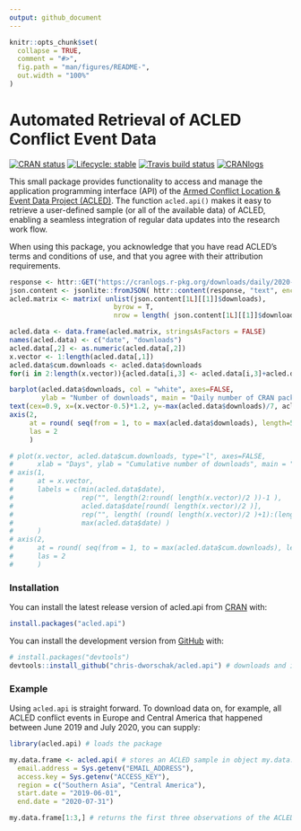```yaml
---
output: github_document
---
```


<!-- README.md is generated from README.Rmd. Please edit that file -->

```r
knitr::opts_chunk$set(
  collapse = TRUE,
  comment = "#>",
  fig.path = "man/figures/README-",
  out.width = "100%"
)
```



# Automated Retrieval of ACLED Conflict Event Data

<!-- badges: start -->
[![CRAN status](https://www.r-pkg.org/badges/version-last-release/acled.api)](https://CRAN.R-project.org/package=acled.api)
[![Lifecycle: stable](https://img.shields.io/badge/lifecycle-stable-brightgreen.svg)](https://www.tidyverse.org/lifecycle/#stable)
[![Travis build status](https://travis-ci.com/chris-dworschak/acled.api.svg?branch=master)](https://travis-ci.com/chris-dworschak/acled.api)
[![CRANlogs](http://cranlogs.r-pkg.org/badges/grand-total/acled.api)](https://CRAN.R-project.org/package=acled.api)
<!-- badges: end -->

This small package provides functionality to access and manage the application programming interface (API) of the [Armed Conflict Location & Event Data Project (ACLED)](https://acleddata.com/). The function `acled.api()` makes it easy to retrieve a user-defined sample (or all of the available data) of ACLED, enabling a seamless integration of regular data updates into the research work flow. 

When using this package, you acknowledge that you have read ACLED's terms and conditions of use, and that you agree with their attribution requirements.


```r
response <- httr::GET("https://cranlogs.r-pkg.org/downloads/daily/2020-10-23:2025-10-29/acled.api")
json.content <- jsonlite::fromJSON( httr::content(response, "text", encoding = 'UTF-8'), simplifyVector = FALSE)
acled.matrix <- matrix( unlist(json.content[1L][[1]]$downloads),
                          byrow = T,
                          nrow = length( json.content[1L][[1]]$downloads ))

acled.data <- data.frame(acled.matrix, stringsAsFactors = FALSE)
names(acled.data) <- c("date", "downloads")
acled.data[,2] <- as.numeric(acled.data[,2])
x.vector <- 1:length(acled.data[,1])
acled.data$cum.downloads <- acled.data$downloads
for(i in 2:length(x.vector)){acled.data[i,3] <- acled.data[i,3]+acled.data[i-1,3]}

barplot(acled.data$downloads, col = "white", axes=FALSE, 
        ylab = "Number of downloads", main = "Daily number of CRAN package downloads")
text(cex=0.9, x=(x.vector-0.5)*1.2, y=-max(acled.data$downloads)/7, acled.data$date, xpd=TRUE, srt=45)
axis(2,
     at = round( seq(from = 1, to = max(acled.data$downloads), length=5) ),
     las = 2
     )

# plot(x.vector, acled.data$cum.downloads, type="l", axes=FALSE,
#      xlab = "Days", ylab = "Cumulative number of downloads", main = "CRAN package downloads")
# axis(1, 
#      at = x.vector, 
#      labels = c(min(acled.data$date), 
#                 rep("", length(2:round( length(x.vector)/2 ))-1 ),
#                 acled.data$date[round( length(x.vector)/2 )],
#                 rep("", length( (round( length(x.vector)/2 )+1):(length(x.vector)-1) ) ),
#                 max(acled.data$date) ) 
#      )
# axis(2, 
#      at = round( seq(from = 1, to = max(acled.data$cum.downloads), length=5) ), 
#      las = 2
#      )

```






### Installation

You can install the latest release version of acled.api from [CRAN](https://CRAN.R-project.org) with: 

``` r
install.packages("acled.api")
```

You can install the development version from [GitHub](https://github.com/) with:

``` r
# install.packages("devtools")
devtools::install_github("chris-dworschak/acled.api") # downloads and installs the package
```


### Example

Using `acled.api` is straight forward. To download data on, for example, all ACLED conflict events in Europe and Central America that happened between June 2019 and July 2020, you can supply:


```r
library(acled.api) # loads the package

my.data.frame <- acled.api( # stores an ACLED sample in object my.data.frame
  email.address = Sys.getenv("EMAIL_ADDRESS"),
  access.key = Sys.getenv("ACCESS_KEY"),
  region = c("Southern Asia", "Central America"), 
  start.date = "2019-06-01", 
  end.date = "2020-07-31")

my.data.frame[1:3,] # returns the first three observations of the ACLED sample
```

